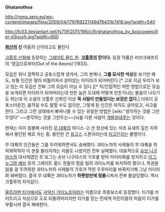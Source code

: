 '''Ghatanothoa'''

http://roma.zero.eu/wp-content/images/files/2009/04/179769221149d76431b7416.jpg?width=540

http://fc03.deviantart.net/fs71/f/2011/166/c/6/ghatanothoa_by_boscopenciller-d3iyurh.jpg?width=600

'''[[화산]]의 신''' 어둠의 신이라고도 불린다

[[크툴루 신화]]에 등장하는 [[그레이트 올드 원]]. '''[[크툴루]]의 맏이다.''' 등장 작품은 러브크래프트의 '영겁으로부터(Out of the Aeons)'(1933).

모습은 워낙 끔찍하고 공포스럽게 생겨서, 그의 본체나, '''그를 묘사한 석상'''을 보기만 해도, 보통 인간은 말라 비틀어져서 살아있는 미이라가 되어버린다.[* 고로 지금 우리가 보고 있는 이 모습은 진짜 그의 모습이 아닐 수 있다.][* 직/간접적인 어떤 방법으로든 모습을 보게되면 미이라가 되어버리는데 만든 놈은 도대체 어떻게 만든거냐는 물음이 나오기도 하는데 이 소설이 크툴루 신화인 이상 '''꼭 사람이 만들었다는 보장은 없다.'''] 더욱더 공포스러운건, 움직일 수도 말할 수도 없지만, 그렇게 된 인간은 아직도 살아있고, 사고를 한다. 그리고 그런 상태에서 빠져나올 수 있는 유일한 방법은 [wiki:"생각하는 것을 그만두었다" ~~생각하는 것을 그만두는~~]뇌를 다른 사람이 [[개발살]]내주는 것이다. 

현재는 이미 침몰해 사라진 [[무 대륙]]의 야디스-고 산 정상에 있는 석조 요새의 깊은 지하에서 봉인된 채로 자는 중. 봉인한 건 [[유고스]] 스폰이라는데 [[미고]]인지는 불명이다. 

무 대륙의 인간들은 그를 두려워하면서도 숭배했다. 과타노차의 사제들이 무 대륙을 쥐락펴락하자 이 분을 물리치려는 자들도 나왔지만 전부 실패했다. 대표적으로 [[슈브 니구라스]]의 대사제였던 트'요그는 슈브 니구라스의 가호를 받아 미이라화를 방지하고 [[이그]], [[누그와 예브]] 등의 그레이트 올드 원들의 힘을 빌려 과타노차를 퇴치하려 했으나, 특권을 잃을 걸 두려워한 과타노차의 사제들이 가호가 적힌 두루마리를 바꿔치기해 그냥 미이라화 돼버렸다. 결국 무 대륙은 과타노차가 '''하룻밤만에 침몰'''시켜서 전부 몰살당했다. 역시 크툴루의 자식답다.

[[울트라맨 티가]]에서도 [[사악신 가타노조아]]라는 이름으로 최종보스로 등장했다. 티가를 쓰러트리고 석상으로 도로 되돌려버리지만 티가를 믿는 전세계 어린이들의 마음이 티가를 부활시켜 결국 패배한다.
